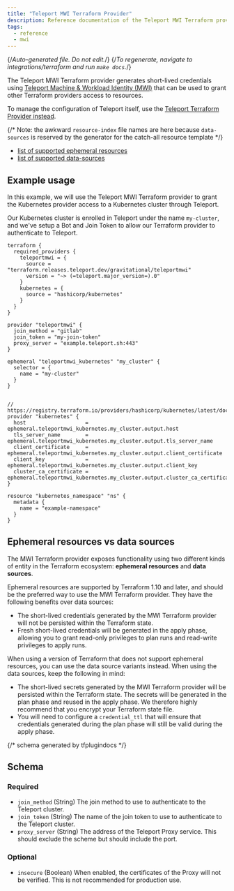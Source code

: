 ```yaml
---
title: "Teleport MWI Terraform Provider"
description: Reference documentation of the Teleport MWI Terraform provider.
tags:
  - reference
  - mwi
---
```


{/*Auto-generated file. Do not edit.*/}
{/*To regenerate, navigate to integrations/terraform and run `make docs`.*/}

The Teleport MWI Terraform provider generates short-lived credentials using
[Teleport Machine & Workload Identity (MWI)](../../../machine-workload-identity/machine-workload-identity.mdx)
that can be used to grant other Terraform providers access to resources.

To manage the configuration of Teleport itself, use the [Teleport Terraform
Provider instead](../../infrastructure-as-code/terraform-provider/terraform-provider.mdx).

{/* Note: the awkward `resource-index` file names are here because `data-sources`
is reserved by the generator for the catch-all resource template */}

- [list of supported ephemeral resources](./ephemeral-resources/ephemeral-resources.mdx)
- [list of supported data-sources](./data-sources/data-sources.mdx)

## Example usage

In this example, we will use the Teleport MWI Terraform provider to grant the
Kubernetes provider access to a Kubernetes cluster through Teleport.

Our Kubernetes cluster is enrolled in Teleport under the name `my-cluster`, and
we've setup a Bot and Join Token to allow our Terraform provider to authenticate
to Teleport.

```hcl
terraform {
  required_providers {
    teleportmwi = {
      source = "terraform.releases.teleport.dev/gravitational/teleportmwi"
      version = "~> (=teleport.major_version=).0"
    }
    kubernetes = {
      source = "hashicorp/kubernetes"
    }
  }
}

provider "teleportmwi" {
  join_method = "gitlab"
  join_token = "my-join-token"
  proxy_server = "example.teleport.sh:443"
}

ephemeral "teleportmwi_kubernetes" "my_cluster" {
  selector = {
    name = "my-cluster"
  }
}


// https://registry.terraform.io/providers/hashicorp/kubernetes/latest/docs
provider "kubernetes" {
  host                   = ephemeral.teleportmwi_kubernetes.my_cluster.output.host
  tls_server_name        = ephemeral.teleportmwi_kubernetes.my_cluster.output.tls_server_name
  client_certificate     = ephemeral.teleportmwi_kubernetes.my_cluster.output.client_certificate
  client_key             = ephemeral.teleportmwi_kubernetes.my_cluster.output.client_key
  cluster_ca_certificate = ephemeral.teleportmwi_kubernetes.my_cluster.output.cluster_ca_certificate
}

resource "kubernetes_namespace" "ns" {
  metadata {
    name = "example-namespace"
  }
}
```

## Ephemeral resources vs data sources

The MWI Terraform provider exposes functionality using two different kinds of
entity in the Terraform ecosystem: **ephemeral resources** and **data sources**.

Ephemeral resources are supported by Terraform 1.10 and later, and should be
the preferred way to use the MWI Terraform provider. They have the following
benefits over data sources:

- The short-lived credentials generated by the MWI Terraform provider will not
  be persisted within the Terraform state.
- Fresh short-lived credentials will be generated in the apply phase, allowing
  you to grant read-only privileges to plan runs and read-write privileges to
  apply runs.

When using a version of Terraform that does not support ephemeral resources,
you can use the data source variants instead. When using the data sources,
keep the following in mind:

- The short-lived secrets generated by the MWI Terraform provider will be
  persisted within the Terraform state. The secrets will be generated in the
  plan phase and reused in the apply phase. We therefore highly recommend that
  you encrypt your Terraform state file.
- You will need to configure a `credential_ttl` that will ensure that credentials
  generated during the plan phase will still be valid during the apply phase.

{/*  schema generated by tfplugindocs */}
## Schema

### Required

- `join_method` (String) The join method to use to authenticate to the Teleport cluster.
- `join_token` (String) The name of the join token to use to authenticate to the Teleport cluster.
- `proxy_server` (String) The address of the Teleport Proxy service. This should exclude the scheme but should include the port.

### Optional

- `insecure` (Boolean) When enabled, the certificates of the Proxy will not be verified. This is not recommended for production use.

